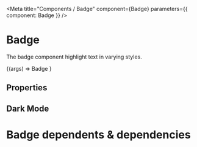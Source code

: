 

<Meta title="Components / Badge" component={Badge} parameters={{ component: Badge }} />

# Badge

The badge component highlight text in varying styles. 

<Canvas>
    <Story 
    argTypes={{
        'fcStyle': {control: { type: 'select', options: ['', 'danger', 'info', 'warning', 'success']}},
    }}
    name="Default">
    {(args) =>
        <Badge {...args}>Badge</Badge>
    }
    </Story>
</Canvas>



## Properties

<ArgsTable for={Badge} story="Default" />


## Dark Mode

<BadgeDemoDarkMode />

# Badge dependents & dependencies
<DependenciesTable titleDependencies='Dependencies' titleDependents='Dependents' of={Badge} />

